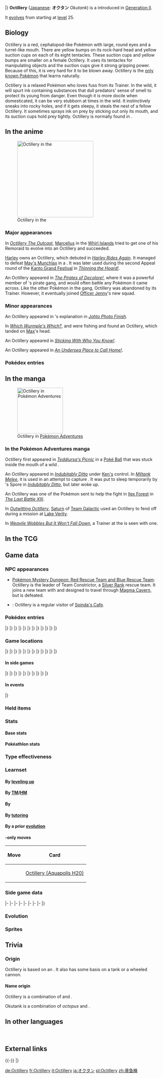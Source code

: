 {{PokémonPrevNext/Head|type=Water}}
{{PokémonPrevNext/GO|species=Octillery}}
{{PokémonPrevNext/Pokémon|type=Water|prevnum=223|prev=Remoraid|nextnum=225|next=Delibird|roundleft=bl|roundright=br}}
|}
{{Pokémon Infobox
|name=Octillery
|jname=オクタン
|jtranslit=Okutan
|tmname=Okutank
|ndex=224
|oldjdex=173
|jdex=175
|sdex=133
|u2dex=236
|karea=Coastal
|kdex=145
|fbrow=115
|obrow=275
|typebox=1
|type1=Water
|category=Jet
|height-ftin=2'11"
|height-m=0.9
|weight-lbs=62.8
|weight-kg=28.5
|abilityn=d
|ability1=Suction Cups
|ability2=Sniper
|abilityd=Moody
|egggroupn=2
|egggroup1=Water 1
|egggroup2=Water 2
|eggcycles=20
|evtotal=2
|evat=1
|evsa=1
|expyield=168
|oldexp=164
|lv100exp=1,000,000
|gendercode=127
|color=Red
|catchrate=75
|body=10
|pokefordex=octillery
|generation=2
|friendship=70
}}
'''Octillery''' ([[List of Japanese Pokémon names|Japanese]]: '''オクタン''' ''Okutank'') is a {{type|Water}} {{OBP|Pokémon|species}} introduced in [[Generation II]].

It [[Evolution|evolve]]s from {{p|Remoraid}} starting at [[level]] 25.

==Biology==
Octillery is a red, cephalopod-like Pokémon with large, round eyes and a turret-like mouth. There are yellow bumps on its rock-hard head and yellow suction cups on each of its eight tentacles. These suction cups and yellow bumps are smaller on a female Octillery. It uses its tentacles for manipulating objects and the suction cups give it strong gripping power. Because of this, it is very hard for it to be blown away. Octillery is the [[Signature move|only known Pokémon]] that learns {{m|Octazooka}} naturally.

Octillery is a relaxed Pokémon who loves fuss from its Trainer. In the wild, it will spurt ink containing substances that dull predators' sense of smell to protect its young from danger. Even though it is more docile when domesticated, it can be very stubborn at times in the wild. It instinctively sneaks into rocky holes, and if it gets sleepy, it steals the nest of a fellow Octillery. It sometimes sprays ink on prey by sticking out only its mouth, and its suction cups hold prey tightly. Octillery is normally found in {{DL|List of Pokémon by habitat|Sea Pokémon|oceans}}.

==In the anime==
[[File:Officer Jenny Octillery.png|thumb|250px|left|Octillery in the {{pkmn|anime}}]]
===Major appearances===
In ''[[EP215|Octillery The Outcast]]'', [[Marcellus]] in the [[Whirl Islands]] tried to get one of his Remoraid to evolve into an Octillery and succeeded.

[[Harley]] owns an Octillery, which debuted in ''[[AG160|Harley Rides Again]]''. It managed to defeat [[May's Munchlax]] in a {{pkmn|Contest}} {{pkmn|battle}}. It was later used during the second Appeal round of the [[Kanto Grand Festival]] in ''[[AG181|Thinning the Hoard!]]''.

An Octillery appeared in ''[[BW129|The Pirates of Decolore!]]'', where it was a powerful member of {{p|Croconaw}}'s pirate gang, and would often battle any Pokémon it came across. Like the other Pokémon in the gang, Octillery was abandoned by its Trainer. However, it eventually joined [[Officer Jenny]]'s new squad.

===Minor appearances===
An Octillery appeared in {{Gary}}'s explanation in ''[[EP272|Johto Photo Finish]]''.

In ''[[AG021|Which Wurmple's Which?]]'', {{Ash}} and {{ashfr}} were fishing and found an Octillery, which landed on [[Max]]'s head.

An Octillery appeared in ''[[DP149|Sticking With Who You Know!]]''.

An Octillery appeared in ''[[XY024|An Undersea Place to Call Home!]]''.

===Pokédex entries===
{{Animedexheader|Johto}}
{{Animedexbody|EP215|Octillery|Ash's Pokédex|Octillery, the Jet Pokémon, will instinctively sneak into rocky holes. It locks onto opponents with its leg suckers, then rams them with its rock-hard head.}}
{{Animedexfooter/Pokémon|original|Johto}}
{{Animedexheader|Hoenn}}
{{Animedexbody|AG021|Octillery|May's Pokédex|Octillery, the Jet Pokémon. Octillery attaches its tentacled feet to its opponent before attacking with its hard head.}}
{{Animedexfooter/Pokémon|''Advanced Generation''|Hoenn}}

==In the manga==
[[File:Saturn Octillery Adventures.png|thumb|150px|Octillery in [[Pokémon Adventures]]]]
===In the Pokémon Adventures manga===
Octillery first appeared in ''[[PS101|Teddiursa's Picnic]]'' in a [[Poké Ball]] that was stuck inside the mouth of a wild {{p|Granbull}}.

An Octillery appeared in ''[[PS128|Indubitably Ditto]]'' under [[Team Rocket Elite Trio|Ken's]] control. In ''[[PS127|Miltank Melee]]'', it is used in an attempt to capture {{DL|Legendary beasts (Adventures)|Suicune}}. It was put to sleep temporarily by {{DL|Crystal (Adventures)|Parasee}}'s Spore in ''[[PS128|Indubitably Ditto]]'', but later woke up.

An Octillery was one of the Pokémon sent to help the fight in [[Ilex Forest]] in ''[[PS179|The Last Battle XIII]]''.

In ''[[PS387|Outwitting Octillery]]'', [[Saturn]] of [[Team Galactic]] used an Octillery to fend off {{adv|Pearl}} during a mission at [[Lake Verity]].

In ''[[PS446|Weavile Wobbles But It Won't Fall Down]]'', a Trainer at the {{safari|Johto}} is seen with one.

==In the TCG==
{{main|Octillery (TCG)}}

==Game data==
===NPC appearances===
* [[Pokémon Mystery Dungeon: Red Rescue Team and Blue Rescue Team]]: Octillery is the leader of Team Constrictor, a [[Rank (Mystery Dungeon)|Silver Rank]] rescue team. It joins a new team with {{p|Blastoise}} and {{p|Golem}} designed to travel through [[Magma Cavern]], but is defeated.
* {{g|Mystery Dungeon: Explorers of Sky}}: Octillery is a regular visitor of [[Spinda's Cafe]].

===Pokédex entries===
{{Dex/Header|type=Water}}
{{Dex/NA|gen=II}}
{{Dex/Gen|gen=II}}
{{Dex/Entry1|v=Gold|entry=It traps enemies with its suction-cupped tentacles then smashes them with its rock-hard head.}}
{{Dex/Entry1|v=Silver|entry=It instinctively sneaks into rocky holes. If it gets sleepy, it steals the nest of a fellow Octillery.}}
{{Dex/Entry1|v=Crystal|entry=Its instinct is to bury itself in holes. It often steals the nesting holes of others to sleep in them.}}
{{Dex/Entry1|v=Stadium 2|t=FFF|color=000|entry=It traps enemies with its suction-cupped tentacles, then smashes them with its rock-hard head.}}
|}
|}
{{Dex/Gen|gen=III}}
{{Dex/Entry2|v=Ruby|v2=Sapphire|t=FFF|t2=FFF|entry=Octillery grabs onto its foe using its tentacles. This Pokémon tries to immobilize it before delivering the finishing blow. If the foe turns out to be too strong, Octillery spews ink to escape.}}
{{Dex/Entry1|v=Emerald|t=FFF|entry=It ensnares its foe with its suction-cupped tentacles before delivering the finishing blow. If the foe turns out to be too strong, it spews ink to escape.}}
{{Dex/Entry1|v=FireRed|entry=It instinctively sneaks into rocky holes. If it gets sleepy, it steals the nest of a fellow Octillery.}}
{{Dex/Entry1|v=LeafGreen|entry=It traps enemies with its suction-cupped tentacles, then smashes them with its rock-hard head.}}
|}
|}
{{Dex/Gen|gen=IV}}
{{Dex/Entry1|v=Diamond|entry=It lives in the gaps of boulders and in holes on the seafloor. Its suction cups grip prey tightly.}}
{{Dex/Entry1|v=Pearl|entry=It obscures its foe's vision by spitting a cloud of murky ink. It makes its nest among boulders.}}
{{Dex/Entry1|v=Platinum|entry=It loves to lurk inside holes in rocks. It sometimes sprays ink on prey by sticking out only its mouth.}}
{{Dex/Entry1|v=HeartGold|entry=It traps enemies with its suction-cupped tentacles then smashes them with its rock-hard head.}}
{{Dex/Entry1|v=SoulSilver|entry=It instinctively sneaks into rocky holes. If it gets sleepy, it steals the nest of a fellow Octillery.}}
|}
|}
{{Dex/Gen|gen=V}}
{{Dex/Entry2|v=Black|v2=White|t=FFF|entry=It loves to lurk inside holes in rocks. It sometimes sprays ink on prey by sticking out only its mouth.}}
{{Dex/Entry2|v=Black 2|v2=White 2|t=FFF|entry=It has a tendency to want to be in holes. It prefers rock crags or pots and sprays ink from them before attacking.}}
|}
|}
{{Dex/Gen|gen=VI}}
{{Dex/Entry1|v=X|t=FFF|entry=It has a tendency to want to be in holes. It prefers rock crags or pots and sprays ink from them before attacking.}}
{{Dex/Entry1|v=Y|entry=It traps foes with the suction cups on its tentacles, then smashes them with its rock-hard head.}}
{{Dex/Entry2|v=Omega Ruby|v2=Alpha Sapphire|t=FFF|t2=FFF|entry=Octillery grabs onto its foe using its tentacles. This Pokémon tries to immobilize it before delivering the finishing blow. If the foe turns out to be too strong, Octillery spews ink to escape.}}
|}
|}
{{Dex/Gen|gen=VII}}
{{Dex/Entry1|v=Ultra Sun|entry=The ink it spits when escaping is special. It contains a substance that dulls the sense of smell, so Pokémon with keen noses get lost.}}
{{Dex/Entry1|v=Ultra Moon|entry=It usually sleeps in caves. The pitch-black ink that Octillery spits is also used for cooking.}}
|}
|}
{{Dex/Footer}}

===Game locations===
{{Availability/Header|type=Water}}
{{Availability/NA|gen=II}}
{{Availability/Gen|gen=II}}
{{Availability/Entry2|v=Gold|v2=Silver|area=[[Evolution|Evolve]] {{p|Remoraid}}}}
{{Availability/Entry1/None|v=Crystal}}
|}
|}
{{Availability/Gen|gen=III}}
{{Availability/Entry2/None|v=Ruby|v2=Sapphire}}
{{Availability/Entry1|v=Emerald|t=FFF|area={{safari|Hoenn}} extension ({{DL|Fishing|Super Rod}})}}
{{Availability/Entry1/None|v=FireRed}}
{{Availability/Entry1|v=LeafGreen|area=[[Evolution|Evolve]] {{p|Remoraid}}}}
{{Availability/Entry1|v=Colosseum|area=[[Evolution|Evolve]] {{p|Remoraid}}}}
{{Availability/Entry1/None|v=XD|link=Pokémon XD: Gale of Darkness}}
|}
|}
{{Availability/Gen|gen=IV}}
{{Availability/Entry2|v=Diamond|v2=Pearl|area=[[Route]]s {{rtn|213|Sinnoh}}, {{rtn|222|Sinnoh}}, {{rtn|223|Sinnoh}}, {{rtn|224|Sinnoh}}, and {{rtn|230|Sinnoh}}, [[Pastoria City]], [[Sunyshore City]], {{si|Pokémon League}} ({{DL|Fishing|Super Rod}})}}
{{Availability/Entry1|v=Platinum|area=[[Route]]s {{rtn|212|Sinnoh}}, {{rtn|213|Sinnoh}}, {{rtn|222|Sinnoh}}, {{rtn|223|Sinnoh}}, {{rtn|224|Sinnoh}}, and {{rtn|230|Sinnoh}}, [[Pastoria City]], [[Sunyshore City]], {{si|Pokémon League}} ({{DL|Fishing|Super Rod}})<br>{{rtn|223|Sinnoh}} ({{DL|Fishing|Good Rod}})}}
{{Availability/Entry2|v=HeartGold|v2=SoulSilver|area=[[Evolution|Evolve]] {{p|Remoraid}}}}
{{Availability/Entry1|v=Pal Park|color={{locationcolor/light|ocean}}|link=Pal Park|area={{DL|List of Pokémon by Pal Park location|Sea}}}}
{{Availability/Entry1|v=Pokéwalker|color=FF3333|link=Pokéwalker|area={{pw|Beyond the Sea}}}}
|}
|}
{{Availability/Gen|gen=V}}
{{Availability/Entry2|v=Black|v2=White|t=fff|area=[[Undella Town]] and [[Undella Bay]] ([[Fishing]] in {{DL|Phenomenon|rippling water}})}}
{{Availability/Entry2|v=Black 2|v2=White 2|t=fff|area={{rt|21|Unova}} and [[Undella Bay]] ([[Fishing]] in {{DL|Phenomenon|rippling water}})}}
|}
|}
{{Availability/Gen|gen=VI}}
{{Availability/Entry2|v=X|v2=Y|t=fff|area={{rt|12|Kalos}}, [[Shalour City]], [[Azure Bay]] ({{DL|Fishing|Super Rod}})<br>[[Friend Safari]] ([[Friend Safari#Water-type Safari|Water]])}}
{{Availability/Entry2|v=Omega Ruby|v2=Alpha Sapphire|t=fff|t2=fff|area=[[Battle Resort]] ({{DL|Fishing|Super Rod}})}}
|}
|}
{{Availability/Gen|gen=VII}}
{{Availability/Entry2/None|v=Sun|v2=Moon}}
{{Availability/Entry2|v=Ultra Sun|v2=Ultra Moon|area={{rt|8|Alola}}, [[Kala'e Bay]], [[Melemele Sea]] ([[SOS Battle]], [[Fishing|fishing]])}}
|}
|}
{{Availability/Footer}}

====In side games====
{{Availability/Header|type=Water}}
{{Availability/NA|gen=II}}
{{Availability/Gen|gen=II}}
{{Availability/NA/Side|gen=II}}
|}
|}
{{Availability/Gen|gen=III}}
{{Availability/Entry1|v=Channel|color={{water color}}|area=[[Cobalt Coast|Secret Cove]]}}
{{Availability/Entry1|v=Trozei!|color={{yellow color}}|area=Endless Level 6, Endless Level 23, Forever Level 54, [[Mr. Who's Den]]}}
{{Availability/Entry2|v=MD Red|v2=MD Blue|link=Pokémon Mystery Dungeon: Red Rescue Team and Blue Rescue Team|area=[[Silver Trench]] (60F-69F), [[Far-off Sea]] (55F-64F)}}
{{Availability/Entry1|v=Ranger|link=Pokémon Ranger (game)|area=[[Safra Sea]]}}
|}
|}
{{Availability/Gen|gen=IV}}
{{Availability/Entry2|v=MD Time|v2=MD Darkness|link=Pokémon Mystery Dungeon: Explorers of Time and Explorers of Darkness|area=[[Surrounded Sea]] (B1-B20), [[Miracle Sea]] (B1-B18, Deep Miracle Sea B1-B4),<br>[[Bottomless Sea]] (B1-B49)}}
{{Availability/Entry1|v=MD Sky|link=Pokémon Mystery Dungeon: Explorers of Sky|area=[[Surrounded Sea]] (B1-B20), [[Miracle Sea]] (B1-B18, Deep Miracle Sea B1-B4),<br>[[Bottomless Sea]] (B1-B49)}}
<!--{{Availability/Entry1|v=MD Blazing|link=Pokémon Mystery Dungeon (WiiWare)|color={{fire color}}|area=}}-->
{{Availability/Entry1|v=PokéPark Wii|link=PokéPark Wii: Pikachu's Adventure|color={{grass color}}|area=[[Iceberg Zone]]}}
{{Availability/Entry1|v=Ranger: GS|link=Pokémon Ranger: Guardian Signs|color={{GS color}}|area={{ra|Eastern Sea}}}}
|}
|}
{{Availability/Gen|gen=V}}
{{Availability/Entry1|1|v=Rumble Blast|color={{fire color}}|area=Beach: [[Seabreeze Trail]] (Post-ending)}}
{{Availability/Entry1|1|v=Rumble U|color={{fire color}}|area=[[Vehicle Gallery#The Electrifying Tynamo|Vehicle Gallery: The Electrifying Tynamo]]}}
|}
|}
{{Availability/Gen|gen=VI}}
{{Availability/Entry1|1|v=Battle Trozei|color={{defense color}}|area=[[Safari Jungle#Wednesday Stage 3|Safari Jungle: Stage 3]]{{dotw|We}}}}
{{Availability/Entry1|1|v=Shuffle|color={{beauty color}}|area=[[Zaffiro Coast|Zaffiro Coast: Stage 625]]}}
{{Availability/Entry1|1|v=Rumble World|color={{fire color}}|area=[[Silver Isles#Windy Sea|Silver Isles: Windy Sea]] <small>(Center Boss, Back, Special)</small>}}
|}
|}
{{Availability/Footer}}

====In events====
{{eventAvail/h|type=Water}}
{{eventAvail|{{gameabbrev4|DP}}|Golgo Octillery|Japanese|Japan|50|October 14 to 31, 2007|link=List of local Japanese event Pokémon distributions in Generation IV#Golgo Octillery}}
|}

===Held items===
{{HeldItems|type=Water
|ranch1=Focus Band|ranch1type=None|ranchlang=jap|ranch1rar=100
|walk1=Focus Band|walk1type=None|walk1rar=100
|event1=Focus Band|event1type=None|event1rar=100
}}

===Stats===
====Base stats====
{{BaseStats
|type=Water
|HP=75
|Attack=105
|Defense=75
|SpAtk=105
|SpDef=75
|Speed=45}}

====Pokéathlon stats====
{{Pokéthlon
|type=Water
|Speed=2
|SpeedMax=2
|Power=4
|PowerMax=4
|Technique=3
|TechniqueMax=4
|Stamina=4
|StaminaMax=5
|Jump=2
|JumpMax=2
}}

===Type effectiveness===
{{TypeEffectiveness
|type1=Water
|Normal=  100
|Fighting=100
|Flying=  100
|Poison=  100
|Ground=  100
|Rock=    100
|Bug=     100
|Ghost=   100
|Steel=    50
|Fire=     50
|Water=    50
|Grass=   200
|Electric=200
|Psychic= 100
|Ice=      50
|Dragon=  100
|Dark=    100
|Fairy=   100}}

===Learnset===
====By [[Level|leveling up]]====
{{learnlist/levelh/7|Octillery|Water|Water|2}}
{{learnlist/level7|1|Octazooka|Water|Special|65|85|10||'''}}
{{learnlist/level7|1|Gunk Shot|Poison|Physical|120|80|5}}
{{learnlist/level7|1|Rock Blast|Rock|Physical|25|90|10}}
{{learnlist/level7|1|Water Gun|Water|Special|40|100|25||'''}}
{{learnlist/level7|1|Constrict|Normal|Physical|10|100|35}}
{{learnlist/level7|1|Psybeam|Psychic|Special|65|100|20}}
{{learnlist/level7|1|Aurora Beam|Ice|Special|65|100|20}}
{{learnlist/level7|{{tt|Evo.|Learned upon evolving}}|Octazooka|Water|Special|65|85|10||'''}}
{{learnlist/level7|6|Constrict|Normal|Physical|10|100|35}}
{{learnlist/level7|10|Psybeam|Psychic|Special|65|100|20}}
{{learnlist/level7|14|Aurora Beam|Ice|Special|65|100|20}}
{{learnlist/level7|18|Bubble Beam|Water|Special|65|100|20||'''}}
{{learnlist/level7|22|Focus Energy|Normal|Status|&mdash;|&mdash;|30}}
{{learnlist/level7|28|Wring Out|Normal|Special|&mdash;|100|5}}
{{learnlist/level7|34|Signal Beam|Bug|Special|75|100|15}}
{{learnlist/level7|40|Ice Beam|Ice|Special|90|100|10}}
{{learnlist/level7|46|Bullet Seed|Grass|Physical|25|100|30}}
{{learnlist/level7|52|Hydro Pump|Water|Special|110|80|5||'''}}
{{learnlist/level7|58|Hyper Beam|Normal|Special|150|90|5}}
{{learnlist/level7|64|Soak|Water|Status|&mdash;|100|20}}
{{learnlist/levelf/7|Octillery|Water|Water|2}}

====By [[TM]]/[[HM]]====
{{learnlist/tmh/7|Octillery|Water|Water|2}}
{{learnlist/tm7|TM06|Toxic|Poison|Status|&mdash;|90|10}}
{{learnlist/tm7|TM10|Hidden Power|Normal|Special|60|100|15}}
{{learnlist/tm7|TM11|Sunny Day|Fire|Status|&mdash;|&mdash;|5}}
{{learnlist/tm7|TM13|Ice Beam|Ice|Special|90|100|10}}
{{learnlist/tm7|TM14|Blizzard|Ice|Special|110|70|5}}
{{learnlist/tm7|TM15|Hyper Beam|Normal|Special|150|90|5}}
{{learnlist/tm7|TM17|Protect|Normal|Status|&mdash;|&mdash;|10}}
{{learnlist/tm7|TM18|Rain Dance|Water|Status|&mdash;|&mdash;|5}}
{{learnlist/tm7|TM21|Frustration|Normal|Physical|&mdash;|100|20}}
{{learnlist/tm7|TM23|Smack Down|Rock|Physical|50|100|15}}
{{learnlist/tm7|TM27|Return|Normal|Physical|&mdash;|100|20}}
{{learnlist/tm7|TM29|Psychic|Psychic|Special|90|100|10}}
{{learnlist/tm7|TM32|Double Team|Normal|Status|&mdash;|&mdash;|15}}
{{learnlist/tm7|TM34|Sludge Wave|Poison|Special|95|100|10}}
{{learnlist/tm7|TM35|Flamethrower|Fire|Special|90|100|15}}
{{learnlist/tm7|TM36|Sludge Bomb|Poison|Special|90|100|10}}
{{learnlist/tm7|TM38|Fire Blast|Fire|Special|110|85|5}}
{{learnlist/tm7|TM42|Facade|Normal|Physical|70|100|20}}
{{learnlist/tm7|TM44|Rest|Psychic|Status|&mdash;|&mdash;|10}}
{{learnlist/tm7|TM45|Attract|Normal|Status|&mdash;|100|15}}
{{learnlist/tm7|TM46|Thief|Dark|Physical|60|100|25}}
{{learnlist/tm7|TM48|Round|Normal|Special|60|100|15}}
{{learnlist/tm7|TM53|Energy Ball|Grass|Special|90|100|10}}
{{learnlist/tm7|TM55|Scald|Water|Special|80|100|15||'''}}
{{learnlist/tm7|TM57|Charge Beam|Electric|Special|50|90|10}}
{{learnlist/tm7|TM66|Payback|Dark|Physical|50|100|10}}
{{learnlist/tm7|TM68|Giga Impact|Normal|Physical|150|90|5}}
{{learnlist/tm7|TM73|Thunder Wave|Electric|Status|&mdash;|90|20}}
{{learnlist/tm7|TM87|Swagger|Normal|Status|&mdash;|85|15}}
{{learnlist/tm7|TM88|Sleep Talk|Normal|Status|&mdash;|&mdash;|10}}
{{learnlist/tm7|TM90|Substitute|Normal|Status|&mdash;|&mdash;|10}}
{{learnlist/tm7|TM91|Flash Cannon|Steel|Special|80|100|10}}
{{learnlist/tm7|TM94|Surf|Water|Special|90|100|15||'''}}
{{learnlist/tm7|TM98|Waterfall|Water|Physical|80|100|15||'''}}
{{learnlist/tm7|TM100|Confide|Normal|Status|&mdash;|&mdash;|20}}
{{learnlist/tmf/7|Octillery|Water|Water|2}}

====By {{pkmn|breeding}}====
{{learnlist/breedh/7|Octillery|Water|Water|2}}
{{learnlist/breed7|{{MSP|194|Wooper}}{{MSP|211|Qwilfish}}|Acid Spray|Poison|Special|40|100|20|*}}
{{learnlist/breed7|{{MSP|086|Seel}}{{MSP|087|Dewgong}}{{MSP|224|Octillery}}{{MSP|363|Spheal}}{{MSP|364|Sealeo}}{{MSP|365|Walrein}}|Aurora Beam|Ice|Special|65|100|20}}
{{learnlist/breed7|{{MSP|751|Dewpider}}{{MSP|752|Araquanid}}|Entrainment|Normal|Status|&mdash;|100|15}}
{{learnlist/breed7|{{MSP|118|Goldeen}}{{MSP|119|Seaking}}{{MSP|129|Magikarp}}{{MSP|158|Totodile}}{{MSP|159|Croconaw}}{{MSP|160|Feraligatr}}<br>{{MSP|170|Chinchou}}{{MSP|171|Lanturn}}{{MSP|222|Corsola}}{{MSP|349|Feebas}}{{MSP|369|Relicanth}}{{MSP|370|Luvdisc}}<br>{{MSP|535|Tympole}}{{MSP|536|Palpitoad}}{{MSP|537|Seismitoad}}{{MSP|550|Basculin}}{{MSP|618|Stunfisk}}{{MSP|692|Clauncher}}<br>{{MSP|693|Clawitzer}}|Flail|Normal|Physical|&mdash;|100|15}}
{{learnlist/breed7|{{MSP|194|Wooper}}{{MSP|195|Quagsire}}{{MSP|283|Surskit}}{{MSP|658|Greninja}}|Haze|Ice|Status|&mdash;|&mdash;|30}}
{{learnlist/breed7|{{MSP|060|Poliwag}}{{MSP|061|Poliwhirl}}{{MSP|138|Omanyte}}{{MSP|139|Omastar}}{{MSP|140|Kabuto}}{{MSP|141|Kabutops}}<br>{{MSP|194|Wooper}}{{MSP|195|Quagsire}}{{MSP|259|Marshtomp}}{{MSP|260|Swampert}}{{MSP|535|Tympole}}{{MSP|536|Palpitoad}}<br>{{MSP|537|Seismitoad}}{{MSP|618|Stunfisk}}|Mud Shot|Ground|Special|55|95|15}}
{{learnlist/breed7|{{MSP|224|Octillery}}|Octazooka|Water|Special|65|85|10||'''}}
{{learnlist/breed7|{{MSP|138|Omanyte}}{{MSP|139|Omastar}}{{MSP|222|Corsola}}{{MSP|224|Octillery}}|Rock Blast|Rock|Physical|25|90|10}}
{{learnlist/breed7|{{MSP|054|Psyduck}}{{MSP|055|Golduck}}{{MSP|158|Totodile}}{{MSP|159|Croconaw}}{{MSP|160|Feraligatr}}{{MSP|318|Carvanha}}<br>{{MSP|319|Sharpedo}}{{MSP|367|Huntail}}{{MSP|779|Bruxish}}|Screech|Normal|Status|&mdash;|85|40}}
{{learnlist/breed7|{{MSP|339|Barboach}}{{MSP|340|Whiscash}}{{MSP|363|Spheal}}{{MSP|364|Sealeo}}{{MSP|365|Walrein}}|Snore|Normal|Special|50|100|15}}
{{learnlist/breed7|{{MSP|118|Goldeen}}{{MSP|119|Seaking}}{{MSP|170|Chinchou}}{{MSP|171|Lanturn}}{{MSP|226|Mantine}}{{MSP|278|Wingull}}<br>{{MSP|279|Pelipper}}{{MSP|535|Tympole}}{{MSP|536|Palpitoad}}{{MSP|537|Seismitoad}}|Supersonic|Normal|Status|&mdash;|55|20}}
{{learnlist/breed7|{{MSP|342|Crawdaunt}}{{MSP|418|Buizel}}{{MSP|419|Floatzel}}|Swift|Normal|Special|60|&mdash;|20}}
{{learnlist/breed7|{{MSP|007|Squirtle}}{{MSP|008|Wartortle}}{{MSP|009|Blastoise}}{{MSP|054|Psyduck}}{{MSP|055|Golduck}}{{MSP|079|Slowpoke}}<br>{{MSP|080|Slowbro}}{{MSP|118|Goldeen}}{{MSP|119|Seaking}}{{MSP|131|Lapras}}{{MSP|199|Slowking}}{{MSP|226|Mantine}}<br>{{MSP|278|Wingull}}{{MSP|279|Pelipper}}{{MSP|320|Wailmer}}{{MSP|321|Wailord}}{{MSP|339|Barboach}}{{MSP|340|Whiscash}}<br>{{MSP|350|Milotic}}{{MSP|367|Huntail}}{{MSP|368|Gorebyss}}{{MSP|370|Luvdisc}}{{MSP|422|Shellos}}{{MSP|423|Gastrodon}}<br>{{MSP|456|Finneon}}{{MSP|457|Lumineon}}{{MSP|580|Ducklett}}{{MSP|581|Swanna}}{{MSP|594|Alomomola}}{{MSP|656|Froakie}}<br>{{MSP|657|Frogadier}}{{MSP|658|Greninja}}{{MSP|690|Skrelp}}{{MSP|691|Dragalge}}{{MSP|692|Clauncher}}{{MSP|693|Clawitzer}}|Water Pulse|Water|Special|60|100|20||'''}}
{{learnlist/breed7|{{MSP|320|Wailmer}}{{MSP|321|Wailord}}|Water Spout|Water|Special|150|100|5||'''}}
{{learnlist/breedf/7|Octillery|Water|Water|2}}

====By [[Move Tutor|tutoring]]====
{{learnlist/tutorh/7|Octillery|Water|Water|2}}
{{learnlist/tutor7|Bind|Normal|Physical|15|85|20|||no|yes}}
{{learnlist/tutor7|Bounce|Flying|Physical|85|85|5|||no|yes}}
{{learnlist/tutor7|Gunk Shot|Poison|Physical|120|80|5|||no|yes}}
{{learnlist/tutor7|Icy Wind|Ice|Special|55|95|15|||no|yes}}
{{learnlist/tutor7|Seed Bomb|Grass|Physical|80|100|15|||no|yes}}
{{learnlist/tutor7|Signal Beam|Bug|Special|75|100|15|||no|yes}}
{{learnlist/tutor7|Snore|Normal|Special|50|100|15|||no|yes}}
{{learnlist/tutor7|Water Pulse|Water|Special|60|100|20||'''|no|yes}}
{{learnlist/tutorf/7|Octillery|Water|Water|2}}

====By a prior [[evolution]]====
{{learnlist/prevoh/7|Octillery|Water|Water|2}}
{{learnlist/prevo7|223|Remoraid|||||Lock-On|Normal|Status|&mdash;|&mdash;|5}}
{{learnlist/prevof/7|Octillery|Water|Water|2}}

===={{Trading Card Game}}-only moves====
{| class="roundy" style="margin:auto; background: #{{tcg water color light}}; border: 3px solid #{{tcg water color}}"
! Move
! Card
|- style="background:#fff"
| {{m|Smokescreen}}
| [[Octillery (Aquapolis H20)]]
|}

===Side game data===
{{Spindata/Head|type=Water}}
{{Spindata/Trozei|col=6|type=Water|ndex=224|rarity=Rare}}
|-
{{Spindata/MDRB|col=6|type=Water|ndex=224
|body=1
|rate=-30
|area=Treasure Sea
|P1=My suction cups are impossible to pry off!
|P2=Umm... I think my remaining HP is like half or so.
|P3=I'm exhausted... My suction cups can't grip anymore...
|PL=Leveled up! My suction cups grip even tighter now!
}}
|-
{{Spindata/MDTDS|col=6|type=Water|ndex=224
|body=1
|rate=-12
|IQ=C
}}
|-
{{Spindata/Ranger|col=6|type=Water
|group=Water
|assist=Water
|fieldpower=0
|field=None
|loop=2
|MinEXP=N/A
|MaxEXP=N/A
|browser=Octillery jumps to the water's surface but its heavy weight quickly sinks it.
}}
|-
{{Spindata/Ranger GS|col=6|type=Water
|group=Water
|assist=Water
|field=Crush
|fieldpower=2
|past=NA
|browser=It shoots orbs of water to attack.
}}
|-
{{Spindata/RumbleBlast|col=6|type=Water
|att=3
|def=3
|speed=3
}}
|-
{{Spindata/PokéPark|col=6|type=Water|ndex=224
|Pad=Octillery love to battle. They came to the [[Iceberg Zone]] as a group so that they can play!
}}
|-
{{Spindata/Battle Trozei|col=3|type=Water|ndex=224
|power=2
}}
{{Spindata/Shuffle|col=3|type=Water|ndex=224|num=753
|min=60
|max=105
|raisemaxlevel=5
|skill=Big Wave
|skilldesc=Increases damage done by any Water types in the combo.
}}
|-
{{Spindata/GO|col=6|type=Water|ndex=224
|hatch=N/A
|buddy=1
|evolution=N/A
|stamina=150
|attack=197
|defense=141
|fast={{m|Water Gun}}, {{m|Mud Shot}}
|special={{m|Gunk Shot}}, {{m|Water Pulse}}, {{m|Aurora Beam}}
}}
|}

===Evolution===
{{Evobox-2
|type1=Water
|pictype=art
|no1=223
|name1=Remoraid
|type1-1=Water
|evo1={{bag|Rare Candy}}<br>{{color2|000|Level|Level 25}}
|no2=224
|name2=Octillery
|type1-2=Water}}

===Sprites===
{{Spritebox/Header|type=Water}}
{{Spritebox/NA|gen=II}}
{{Spritebox/2|ndex=224}}
{{Spritebox/3|ndex=224}}
{{Spritebox/4/Gender|ndex=224}}
{{Spritebox/5/Gender|ndex=224}}
{{Spritebox/6/Gender|ndex=224}}
{{Spritebox/7/Gender|ndex=224}}
{{Spritebox/Footer|224|Octillery}}

==Trivia==
===Origin===
Octillery is based on an {{wp|octopus}}. It also has some basis on a tank or a wheeled cannon.

====Name origin====
Octillery is a combination of ''{{wp|octopus}}'' and ''{{wp|artillery}}''.

Okutank is a combination of ''octopus'' and ''{{wp|tank}}''.

==In other languages==
{{Other languages|type=Water|type2=Water
|ja=オクタン ''Okutank''|jameaning=From ''octopus'' and ''tank''
|fr=Octillery|frmeaning=Same as English name
|es=Octillery|esmeaning=Same as English name
|de=Octillery|demeaning=Same as English name
|it=Octillery|itmeaning=Same as English name
|ko=대포무노 ''Daepomuno''|komeaning=From {{tt|대포 ''daepo''|cannon}} and a corruption of {{tt|문어 ''mun'eo''|octopus}}
|zh_cmn=章魚桶 / 章鱼桶 ''Zhānyútǒng'' |zh_cmnmeaning=From {{tt|章魚 ''zhānyú''|octopus}} and {{tt|桶 ''tǒng''|container, possibly referring to the tank}}
|ru=Октиллери ''Oktilleri''|rumeaning=Transcription of English name
}}
<br clear="left">

==External links==

{{-}}
{{PokémonPrevNext/Head|type=Water}}
{{PokémonPrevNext/Pokémon|type=Water|prevnum=223|prev=Remoraid|nextnum=225|next=Delibird}}
|}
{{Project Pokédex notice}}

[[de:Octillery]]
[[fr:Octillery]]
[[it:Octillery]]
[[ja:オクタン]]
[[pl:Octillery]]
[[zh:章鱼桶]]